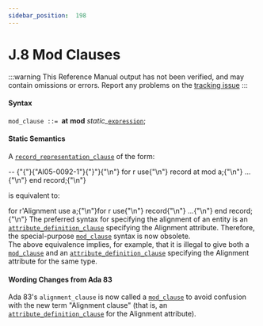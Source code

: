---
sidebar_position:  198
---

# J.8 Mod Clauses

:::warning
This Reference Manual output has not been verified,
and may contain omissions or errors.
Report any problems on the [tracking issue](https://github.com/ada-lang-io/ada-lang-io/issues/20)
:::



#### Syntax


<CodeBlock>
<code>mod_clause</code><a id="S0369"></a><code> ::= </code><strong>at</strong> <strong>mod</strong> <em>static_</em><code><a href="../AA-4/AA-4.4#S0132">expression</a></code>;<br />

</CodeBlock>

#### Static Semantics

<p>A <code><a href="../AA-13/AA-13.5#S0352">record_representation_clause</a></code> of the form: <br /></p>

<CodeBlock>
--  {"{"}{"AI05-0092-1"}{"}"}{"\n"} for r use{"\n"}    record at mod a;{"\n"}        ...{"\n"}    end record;{"\n"}

</CodeBlock>
<p>is equivalent to: <br /></p>

<CodeBlock>
for r'Alignment use a;{"\n"}for r use{"\n"}    record{"\n"}        ...{"\n"}    end record;{"\n"}

</CodeBlock>
<Admonition type="aarm" aarm="reason" title="Reason: ">
<strong></strong>The preferred syntax for specifying the alignment of an entity is an <code><a href="../AA-13/AA-13.3#S0349">attribute_definition_clause</a></code> specifying the Alignment attribute. Therefore, the special-purpose <code><a href="../AA-J/AA-J.8#S0369">mod_clause</a></code> syntax is now obsolete.<br /></Admonition>

<Admonition type="aarm" aarm="note" title="Note: ">
The above equivalence implies, for example, that it is illegal to give both a <code><a href="../AA-J/AA-J.8#S0369">mod_clause</a></code> and an <code><a href="../AA-13/AA-13.3#S0349">attribute_definition_clause</a></code> specifying the Alignment attribute for the same type. <br /></Admonition>


#### Wording Changes from Ada 83

<Admonition type="aarm" aarm="note" title="Note: ">
Ada 83's <code>alignment_clause</code> is now called a <code><a href="../AA-J/AA-J.8#S0369">mod_clause</a></code> to avoid confusion with the new term "Alignment clause" (that is, an <code><a href="../AA-13/AA-13.3#S0349">attribute_definition_clause</a></code> for the Alignment attribute). <br /></Admonition>

